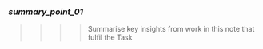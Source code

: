 ### _summary_point_01_

>>>>
>>>> Summarise key insights from work in this note that fulfil the Task
>>>>



